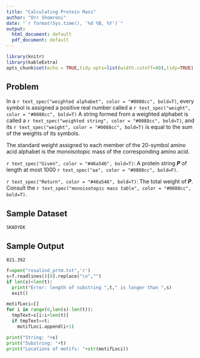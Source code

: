 ```yaml
---
title: "Calculating Protein Mass"
author: "Orr Shomroni"
date: "`r format(Sys.time(), '%d %B, %Y')`"
output:
  html_document: default
  pdf_document: default
---
```


```r
library(knitr)
library(kableExtra)
opts_chunk$set(echo = TRUE,tidy.opts=list(width.cutoff=80),tidy=TRUE)
```

## Problem

In a `r text_spec("weighted alphabet", color = "#0088cc", bold=T)`, every symbol is assigned a positive real number called a `r text_spec("weight", color = "#0088cc", bold=T)` A string formed from a weighted alphabet is called a `r text_spec("weighted string", color = "#0088cc", bold=T)`, and its `r text_spec("weight", color = "#0088cc", bold=T)` is equal to the sum of the weights of its symbols.

The standard weight assigned to each member of the 20-symbol amino acid alphabet is the monoisotopic mass of the corresponding amino acid.

`r text_spec("Given", color = "#46a546", bold=T)`: A protein string ***P*** of length at most 1000 `r text_spec("aa", color = "#0088cc", bold=F)`.

`r text_spec("Return", color = "#46a546", bold=T)`: The total weight of ***P***. Consult the `r text_spec("monoisotopic mass table", color = "#0088cc", bold=T)`.

## Sample Dataset

`SKADYEK`

## Sample Output

`821.392`

```python
f=open("rosalind_prtm.txt",'r')
s=f.readlines()[0].replace("\n","")
if len(s)<len(t):
  print("Error: length of substring ",t," is longer than ",s)
  exit()

motifLoci=[]
for i in range(0,len(s)-len(t)):
  tmpText=s[i:i+len(t)]
  if tmpText==t:
    motifLoci.append(i+1)

print("String: "+s)
print("Substring: "+t)
print("Locations of motifs: "+str(motifLoci))
```
